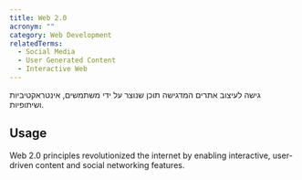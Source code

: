 ```yaml
---
title: Web 2.0
acronym: ""
category: Web Development
relatedTerms:
  - Social Media
  - User Generated Content
  - Interactive Web
---
```


גישה לעיצוב אתרים המדגישה תוכן שנוצר על ידי משתמשים, אינטראקטיביות ושיתופיות.

## Usage

Web 2.0 principles revolutionized the internet by enabling interactive, user-driven content and social networking features.
